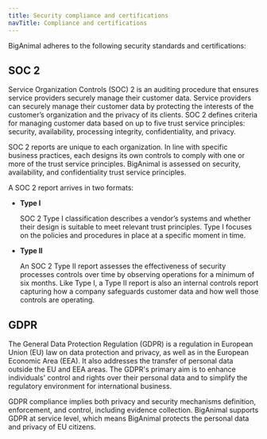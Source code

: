 ```yaml
---
title: Security compliance and certifications
navTitle: Compliance and certifications
---
```


BigAnimal adheres to the following security standards and certifications: 

## SOC 2 

Service Organization Controls (SOC) 2 is an auditing procedure that ensures service providers securely manage their customer data. Service providers can securely manage their customer data by protecting the interests of the customer’s organization and the privacy of its clients. SOC 2 defines criteria for managing customer data based on up to five trust service principles: security, availability, processing integrity, confidentiality, and privacy.  

SOC 2 reports are unique to each organization. In line with specific business practices, each designs its own controls to comply with one or more of the trust service principles. BigAnimal is assessed on security, availability, and confidentiality trust service principles. 

A SOC 2 report arrives in two formats:

- **Type I** 

  SOC 2 Type I classification describes a vendor’s systems and whether their design is suitable to meet relevant trust principles. Type I focuses on the policies and procedures in place at a specific moment in time. 

- **Type II**

  An SOC 2 Type II report assesses the effectiveness of security processes controls over time by observing operations for a minimum of six months. Like Type I, a Type II report is also an internal controls report capturing how a company safeguards customer data and how well those controls are operating.

## GDPR

The General Data Protection Regulation (GDPR) is a regulation in European Union (EU) law on data protection and privacy, as well as in the European Economic Area (EEA). It also addresses the transfer of personal data outside the EU and EEA areas. The GDPR's primary aim is to enhance individuals' control and rights over their personal data and to simplify the regulatory environment for international business.

GDPR compliance implies both privacy and security mechanisms definition, enforcement, and control, including evidence collection. 
BigAnimal supports GDPR at service level, which means BigAnimal protects the personal data and privacy of EU citizens.

